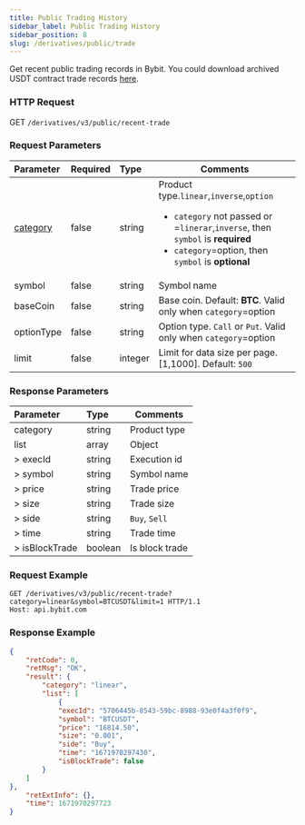 ```yaml
---
title: Public Trading History
sidebar_label: Public Trading History
sidebar_position: 8
slug: /derivatives/public/trade
---
```


Get recent public trading records in Bybit. You could download archived USDT contract trade records <a href="https://public.bybit.com/trading/">here</a>.

### HTTP Request
GET `/derivatives/v3/public/recent-trade`

### Request Parameters
| Parameter | Required | Type | Comments|
|:----- |:-------|:-----|------ |
|[category](../enum#category) |false |string |Product type.`linear`,`inverse`,`option` <ul><li>`category` not passed or =`linerar`,`inverse`, then `symbol` is **required**</li><li>`category`=option, then `symbol` is **optional**</li> </ul>|
|symbol |false |string |Symbol name|
|baseCoin |false |string |Base coin. Default: **BTC**. Valid only when `category`=option |
|optionType |false |string |Option type. `Call` or `Put`. Valid only when `category`=option|
|limit |false |integer |Limit for data size per page. [1,1000]. Default: `500`|

### Response Parameters
| Parameter | Type | Comments|
|:----- |:-----|----- |
|category |string |Product type |
|list |array |Object |
|> execId |string |Execution id |
|> symbol |string |Symbol name |
|> price |string |Trade price |
|> size |string |Trade size |
|> side |string |`Buy`, `Sell` |
|> time |string |Trade time |
|> isBlockTrade |boolean |Is block trade |

### Request Example

<Tabs>
<TabItem value="console-linear" label="linear">

```http
GET /derivatives/v3/public/recent-trade?category=linear&symbol=BTCUSDT&limit=1 HTTP/1.1
Host: api.bybit.com
```

</TabItem>
</Tabs>

### Response Example

<Tabs>
<TabItem value="js linear" label="linear">

```json
{
    "retCode": 0,
    "retMsg": "OK",
    "result": {
        "category": "linear",
        "list": [
            {
            "execId": "5706445b-8543-59bc-8988-93e0f4a3f0f9",
            "symbol": "BTCUSDT",
            "price": "16814.50",
            "size": "0.001",
            "side": "Buy",
            "time": "1671970297430",
            "isBlockTrade": false
        }
    ]
},
    "retExtInfo": {},
    "time": 1671970297723
}
```
</TabItem>
</Tabs>